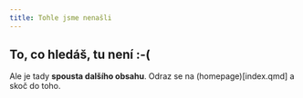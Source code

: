 ```yaml
---
title: Tohle jsme nenašli
---
```


## To, co hledáš, tu není :-(

Ale je tady **spousta dalšího obsahu**. Odraz se na (homepage)[index.qmd] a skoč do toho. 

